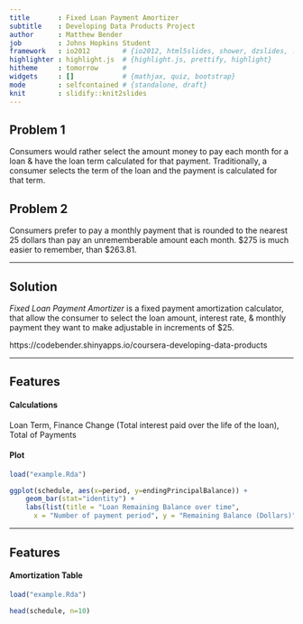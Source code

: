 ```yaml
---
title       : Fixed Loan Payment Amortizer
subtitle    : Developing Data Products Project
author      : Matthew Bender
job         : Johns Hopkins Student
framework   : io2012        # {io2012, html5slides, shower, dzslides, ...}
highlighter : highlight.js  # {highlight.js, prettify, highlight}
hitheme     : tomorrow      #
widgets     : []            # {mathjax, quiz, bootstrap}
mode        : selfcontained # {standalone, draft}
knit        : slidify::knit2slides
---
```


## Problem 1

Consumers would rather select the amount money to pay each month for a loan &
have the loan term calculated for that payment. Traditionally, a consumer
selects the term of the loan and the payment is calculated for that term.

## Problem 2

Consumers prefer to pay a monthly payment that is rounded to the nearest 25
dollars than pay an unrememberable amount each month. $275 is much easier to
remember, than $263.81.

---

## Solution

_Fixed Loan Payment Amortizer_ is a fixed payment amortization calculator, that
allow the consumer to select the loan amount, interest rate, & monthly payment
they want to make adjustable in increments of $25.

https://codebender.shinyapps.io/coursera-developing-data-products

---

## Features
#### Calculations
Loan Term, Finance Change (Total interest paid over the life of the loan), Total of Payments

#### Plot
```r
load("example.Rda")
```
```r
ggplot(schedule, aes(x=period, y=endingPrincipalBalance)) +
    geom_bar(stat="identity") +
    labs(list(title = "Loan Remaining Balance over time",
      x = "Number of payment period", y = "Remaining Balance (Dollars)"))
```

---

## Features
#### Amortization Table
```r
load("example.Rda")
```
```r
head(schedule, n=10)
```
